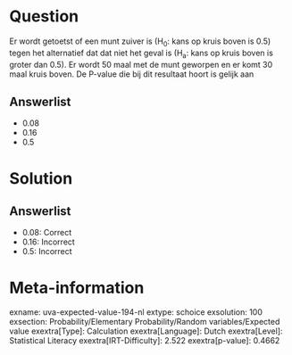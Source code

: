 Question
========

Er wordt getoetst of een munt zuiver is (H~0~: kans op kruis boven is
0.5) tegen het alternatief dat dat niet het geval is (H~a~: kans op
kruis boven is groter dan 0.5). Er wordt 50 maal met de munt geworpen en
er komt 30 maal kruis boven. De P-value die bij dit resultaat hoort is
gelijk aan

Answerlist
----------

* 0.08
* 0.16
* 0.5

Solution
========

Answerlist
----------

* 0.08: Correct
* 0.16: Incorrect
* 0.5: Incorrect

Meta-information
================
exname: uva-expected-value-194-nl
extype: schoice
exsolution: 100
exsection: Probability/Elementary Probability/Random variables/Expected value
exextra[Type]: Calculation
exextra[Language]: Dutch
exextra[Level]: Statistical Literacy
exextra[IRT-Difficulty]: 2.522
exextra[p-value]: 0.4662
